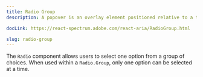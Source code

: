 ```yaml
---
title: Radio Group
description: A popover is an overlay element positioned relative to a trigger.

docLink: https://react-spectrum.adobe.com/react-aria/RadioGroup.html

slug: radio-group
---
```

The `Radio` component allows users to select one option from a group of choices. 
When used within a `Radio.Group`, only one option can be selected at a time.

<ComponentPreview name="radio-group/preview" />



